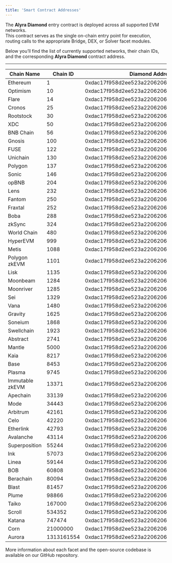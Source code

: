 ```yaml
---
title: 'Smart Contract Addresses'
---
```


The **Alyra Diamond** entry contract is deployed across all supported EVM networks.  
This contract serves as the single on-chain entry point for execution, routing calls to the appropriate Bridge, DEX, or Solver facet modules.

Below you’ll find the list of currently supported networks, their chain IDs, and the corresponding **Alyra Diamond** contract address.

---

| Chain Name | Chain ID | Diamond Address |
| ----------- | -------- | ---------------- |
| Ethereum | 1 | 0xdac17f958d2ee523a2206206994597c13d831ec7 |
| Optimism | 10 | 0xdac17f958d2ee523a2206206994597c13d831ec7 |
| Flare | 14 | 0xdac17f958d2ee523a2206206994597c13d831ec7 |
| Cronos | 25 | 0xdac17f958d2ee523a2206206994597c13d831ec7 |
| Rootstock | 30 | 0xdac17f958d2ee523a2206206994597c13d831ec7 |
| XDC | 50 | 0xdac17f958d2ee523a2206206994597c13d831ec7 |
| BNB Chain | 56 | 0xdac17f958d2ee523a2206206994597c13d831ec7 |
| Gnosis | 100 | 0xdac17f958d2ee523a2206206994597c13d831ec7 |
| FUSE | 122 | 0xdac17f958d2ee523a2206206994597c13d831ec7 |
| Unichain | 130 | 0xdac17f958d2ee523a2206206994597c13d831ec7 |
| Polygon | 137 | 0xdac17f958d2ee523a2206206994597c13d831ec7 |
| Sonic | 146 | 0xdac17f958d2ee523a2206206994597c13d831ec7 |
| opBNB | 204 | 0xdac17f958d2ee523a2206206994597c13d831ec7 |
| Lens | 232 | 0xdac17f958d2ee523a2206206994597c13d831ec7 |
| Fantom | 250 | 0xdac17f958d2ee523a2206206994597c13d831ec7 |
| Fraxtal | 252 | 0xdac17f958d2ee523a2206206994597c13d831ec7 |
| Boba | 288 | 0xdac17f958d2ee523a2206206994597c13d831ec7 |
| zkSync | 324 | 0xdac17f958d2ee523a2206206994597c13d831ec7 |
| World Chain | 480 | 0xdac17f958d2ee523a2206206994597c13d831ec7 |
| HyperEVM | 999 | 0xdac17f958d2ee523a2206206994597c13d831ec7 |
| Metis | 1088 | 0xdac17f958d2ee523a2206206994597c13d831ec7 |
| Polygon zkEVM | 1101 | 0xdac17f958d2ee523a2206206994597c13d831ec7 |
| Lisk | 1135 | 0xdac17f958d2ee523a2206206994597c13d831ec7 |
| Moonbeam | 1284 | 0xdac17f958d2ee523a2206206994597c13d831ec7 |
| Moonriver | 1285 | 0xdac17f958d2ee523a2206206994597c13d831ec7 |
| Sei | 1329 | 0xdac17f958d2ee523a2206206994597c13d831ec7 |
| Vana | 1480 | 0xdac17f958d2ee523a2206206994597c13d831ec7 |
| Gravity | 1625 | 0xdac17f958d2ee523a2206206994597c13d831ec7 |
| Soneium | 1868 | 0xdac17f958d2ee523a2206206994597c13d831ec7 |
| Swellchain | 1923 | 0xdac17f958d2ee523a2206206994597c13d831ec7 |
| Abstract | 2741 | 0xdac17f958d2ee523a2206206994597c13d831ec7 |
| Mantle | 5000 | 0xdac17f958d2ee523a2206206994597c13d831ec7 |
| Kaia | 8217 | 0xdac17f958d2ee523a2206206994597c13d831ec7 |
| Base | 8453 | 0xdac17f958d2ee523a2206206994597c13d831ec7 |
| Plasma | 9745 | 0xdac17f958d2ee523a2206206994597c13d831ec7 |
| Immutable zkEVM | 13371 | 0xdac17f958d2ee523a2206206994597c13d831ec7 |
| Apechain | 33139 | 0xdac17f958d2ee523a2206206994597c13d831ec7 |
| Mode | 34443 | 0xdac17f958d2ee523a2206206994597c13d831ec7 |
| Arbitrum | 42161 | 0xdac17f958d2ee523a2206206994597c13d831ec7 |
| Celo | 42220 | 0xdac17f958d2ee523a2206206994597c13d831ec7 |
| Etherlink | 42793 | 0xdac17f958d2ee523a2206206994597c13d831ec7 |
| Avalanche | 43114 | 0xdac17f958d2ee523a2206206994597c13d831ec7 |
| Superposition | 55244 | 0xdac17f958d2ee523a2206206994597c13d831ec7 |
| Ink | 57073 | 0xdac17f958d2ee523a2206206994597c13d831ec7 |
| Linea | 59144 | 0xdac17f958d2ee523a2206206994597c13d831ec7 |
| BOB | 60808 | 0xdac17f958d2ee523a2206206994597c13d831ec7 |
| Berachain | 80094 | 0xdac17f958d2ee523a2206206994597c13d831ec7 |
| Blast | 81457 | 0xdac17f958d2ee523a2206206994597c13d831ec7 |
| Plume | 98866 | 0xdac17f958d2ee523a2206206994597c13d831ec7 |
| Taiko | 167000 | 0xdac17f958d2ee523a2206206994597c13d831ec7 |
| Scroll | 534352 | 0xdac17f958d2ee523a2206206994597c13d831ec7 |
| Katana | 747474 | 0xdac17f958d2ee523a2206206994597c13d831ec7 |
| Corn | 21000000 | 0xdac17f958d2ee523a2206206994597c13d831ec7 |
| Aurora | 1313161554 | 0xdac17f958d2ee523a2206206994597c13d831ec7 |

More information about each facet and the open-source codebase is available on our GitHub repository.
